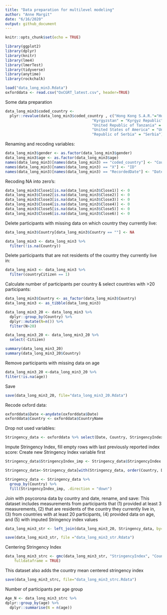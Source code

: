 ```yaml
---
title: "Data preparation for multilevel modeling"
author: "Anne Margit"
date: "6/16/2020"
output: github_document
---
```


```r
knitr::opts_chunk$set(echo = TRUE)
```

```r
library(ggplot2)
library(dplyr)
library(knitr)
library(lme4)
library(lmerTest)
library(tidyverse)
library(anytime)
library(rockchalk)
```

```r
load("data_long_min3.Rdata")
oxforddata <- read.csv("OxCGRT_latest.csv", header=TRUE)
```

Some data preparation
```r
data_long_min3$coded_country <- 
  plyr::revalue(data_long_min3$coded_country , c("Hong Kong S.A.R."="Hong Kong", 
                                       "Kyrgyzstan" = "Kyrgyz Republic",
                                       "United Republic of Tanzania" = "Tanzania", 
                                       "United States of America" = "United States",
                                       "Republic of Serbia" = "Serbia"))
```

Renaming and recoding variables:
```r
data_long_min3$gender <- as.factor(data_long_min3$gender)
data_long_min3$age <- as.factor(data_long_min3$age)
names(data_long_min3)[names(data_long_min3) == "coded_country"] <- "Country"
names(data_long_min3)[names(data_long_min3) == "X"] <- "ID"
names(data_long_min3)[names(data_long_min3) == "RecordedDate"] <- "Date"
```

Recoding NA into zero's:
```r
data_long_min3$Close1[is.na(data_long_min3$Close1)] <- 0
data_long_min3$Close2[is.na(data_long_min3$Close2)] <- 0
data_long_min3$Close3[is.na(data_long_min3$Close3)] <- 0
data_long_min3$Close4[is.na(data_long_min3$Close4)] <- 0
data_long_min3$Close5[is.na(data_long_min3$Close5)] <- 0
data_long_min3$Close6[is.na(data_long_min3$Close6)] <- 0
```

Delete participants with missing data on which country they currently live:
```r
data_long_min3$Country[data_long_min3$Country == ""] <- NA

data_long_min3 <- data_long_min3 %>%
  filter(!is.na(Country))
```

Delete participants that are not residents of the country they currently live in:
```r
data_long_min3 <- data_long_min3 %>%
  filter(countryCitizen == 1)
```

Calculate number of participants per country & select countries with >20 participants:
```r
data_long_min3$Country <- as_factor(data_long_min3$Country)
data_long_min3 <- as_tibble(data_long_min3)

data_long_min3_20 <- data_long_min3 %>%
  dplyr::group_by(Country) %>%
  dplyr::mutate(N=n()) %>%
  filter(N>20)

data_long_min3_20 <- data_long_min3_20 %>%
  select(-Citizen)

summary(data_long_min3_20)
summary(data_long_min3_20$Country)
```

Remove participants with missing data on age
```r
data_long_min3_20 <-data_long_min3_20 %>%
filter(!is.na(age))
```

Save
```r
save(data_long_min3_20, file="data_long_min3_20.Rdata")
```

Recode oxford data:
```r
oxforddata$Date <-anydate(oxforddata$Date)
oxforddata$Country <- oxforddata$CountryName
```

Drop not used variables:
```r
Stringency_data <- oxforddata %>% select(Date, Country, StringencyIndex, ConfirmedCases, ConfirmedDeaths)
```

Impute Stringency Index, fill empty rows with last previously reported index score:
Create new Stringency Index variable first

```r
Stringency_data$StringencyIndex_imp <- Stringency_data$StringencyIndex
```

```r
Stringency_data<-Stringency_data[with(Stringency_data, order(Country, Date)),]

Stringency_data <- Stringency_data %>%
  group_by(Country) %>%
  fill(StringencyIndex_imp, .direction = "down")
```

Join with psycorona data by country and date, rename, and save:
This dataset includes measurements from participants that (1) provided at least 3 measurements, (2) that are residents of the country they currently live in, (3) from countries with at least 20 participants, (4) provided data on age, and (5) with imputed Stringency index values

```r
data_long_min3_str <- left_join(data_long_min3_20, Stringency_data, by=c("Country", "Date"))

save(data_long_min3_str, file ="data_long_min3_str.Rdata")
```

Centering Stringency Index
```r
data_long_min3_strc <- gmc(data_long_min3_str, "StringencyIndex", "Country", FUN = mean, suffix = c("_mn", "_dev"),
    fulldataframe = TRUE)
```

This dataset also adds the country mean centered stringency index 
```r
save(data_long_min3_strc, file="data_long_min3_strc.Rdata")
```

Number of participants per age group

```r
Age_N <- data_long_min3_strc %>%
dplyr::group_by(age) %>%
  dplyr::summarise(N = n(age))
```


